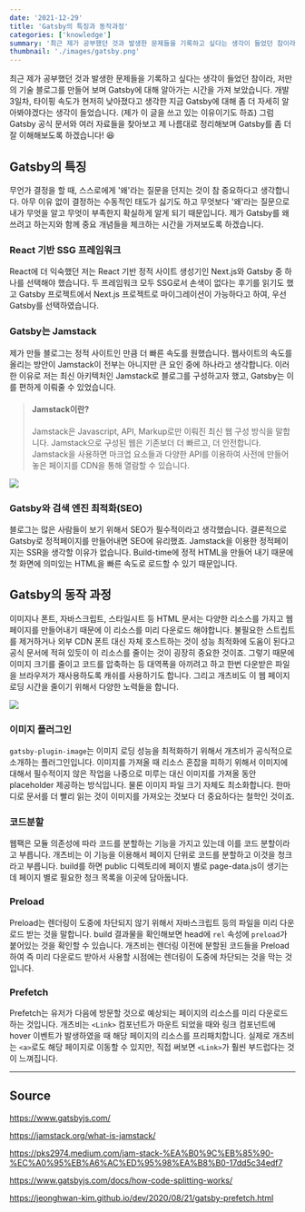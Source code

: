```yaml
---
date: '2021-12-29'
title: 'Gatsby의 특징과 동작과정'
categories: ['knowledge']
summary: '최근 제가 공부했던 것과 발생한 문제들을 기록하고 싶다는 생각이 들었던 참이라, 저만의 기술 블로그를 만들어 보며 Gatsby에 대해 알아가는 시간을 가져 보았습니다. 개발 3일차, 타이핑 속도가 현저히 낮아졌다고 생각한 지금 Gatsby에 대해 좀 더 자세히 알아봐야겠다는 생각이 들었습니다. (제가 이 글을 쓰고 있는 이유이기도 하죠) 그럼 Gatsby 공식 문서와 여러 자료들을 찾아보고 제 나름대로 정리해보며 Gatsby를 좀 더 잘 이해해보도록 하겠습니다! 😆'
thumbnail: './images/gatsby.png'
---
```


최근 제가 공부했던 것과 발생한 문제들을 기록하고 싶다는 생각이 들었던 참이라, 저만의 기술 블로그를 만들어 보며 Gatsby에 대해 알아가는 시간을 가져 보았습니다. 개발 3일차, 타이핑 속도가 현저히 낮아졌다고 생각한 지금 Gatsby에 대해 좀 더 자세히 알아봐야겠다는 생각이 들었습니다. (제가 이 글을 쓰고 있는 이유이기도 하죠) 그럼 Gatsby 공식 문서와 여러 자료들을 찾아보고 제 나름대로 정리해보며 Gatsby를 좀 더 잘 이해해보도록 하겠습니다! 😆

## Gatsby의 특징

무언가 결정을 할 때, 스스로에게 '왜'라는 질문을 던지는 것이 참 중요하다고 생각합니다. 아무 이유 없이 결정하는 수동적인 태도가 싫기도 하고 무엇보다 '왜'라는 질문으로 내가 무엇을 알고 무엇이 부족한지 확실하게 알게 되기 때문입니다. 제가 Gatsby를 왜 쓰려고 하는지와 함께 중요 개념들을 체크하는 시간을 가져보도록 하겠습니다.

### React 기반 SSG 프레임워크

React에 더 익숙했던 저는 React 기반 정적 사이트 생성기인 Next.js와 Gatsby 중 하나를 선택해야 했습니다. 두 프레임워크 모두 SSG로서 손색이 없다는 후기를 읽기도 했고 Gatsby 프로젝트에서 Next.js 프로젝트로 마이그레이션이 가능하다고 하여, 우선 Gatsby를 선택하였습니다.

### Gatsby는 Jamstack

제가 만들 블로그는 정적 사이트인 만큼 더 빠른 속도를 원했습니다. 웹사이트의 속도를 올리는 방안이 Jamstack이 전부는 아니지만 큰 요인 중에 하나라고 생각합니다. 이러한 이유로 저는 최신 아키텍처인 Jamstack로 블로그를 구성하고자 했고, Gatsby는 이를 편하게 이뤄줄 수 있었습니다.

> #### Jamstack이란?
>
> Jamstack은 Javascript, API, Markup로만 이뤄진 최신 웹 구성 방식을 말합니다. Jamstack으로 구성된 웹은 기존보더 더 빠르고, 더 안전합니다. Jamstack을 사용하면 마크업 요소들과 다양한 API를 이용하여 사전에 만들어 놓은 페이지를 CDN을 통해 열람할 수 있습니다.

![](./images/jamstack.png)

### Gatsby와 검색 엔진 최적화(SEO)

블로그는 많은 사람들이 보기 위해서 SEO가 필수적이라고 생각했습니다. 결론적으로 Gatsby로 정적페이지를 만들어내면 SEO에 유리했죠. Jamstack을 이용한 정적페이지는 SSR을 생각할 이유가 없습니다. Build-time에 정적 HTML을 만들어 내기 때문에 첫 화면에 의미있는 HTML을 빠른 속도로 로드할 수 있기 때문입니다.

## Gatsby의 동작 과정

이미지나 폰트, 자바스크립트, 스타일시트 등 HTML 문서는 다양한 리소스를 가지고 웹페이지를 만들어내기 때문에 이 리소스를 미리 다운로드 해야합니다. 불필요한 스트립트를 제거하거나 외부 CDN 폰트 대신 자체 호스트하는 것이 성능 최적화에 도움이 된다고 공식 문서에 적혀 있듯이 이 리소스를 줄이는 것이 굉장히 중요한 것이죠. 그렇기 때문에 이미지 크기를 줄이고 코드를 압축하는 등 대역폭을 아끼려고 하고 한번 다운받은 파일을 브라우저가 재사용하도록 캐쉬를 사용하기도 합니다. 그리고 개츠비도 이 웹 페이지 로딩 시간을 줄이기 위해서 다양한 노력들을 합니다.

![](./images/gatsby2.png)

### 이미지 플러그인

`gatsby-plugin-image`는 이미지 로딩 성능을 최적화하기 위해서 개츠비가 공식적으로 소개하는 플러그인입니다. 이미지를 가져올 때 리소스 혼잡을 피하기 위해서 이미지에 대해서 필수적이지 않은 작업을 나중으로 미루는 대신 이미지를 가져올 동안 placeholder 제공하는 방식입니다. 물론 이미지 파일 크기 자체도 최소화합니다. 한마디로 문서를 더 빨리 읽는 것이 이미지를 가져오는 것보다 더 중요하다는 철학인 것이죠.

### 코드분할

웹팩은 모듈 의존성에 따라 코드를 분할하는 기능을 가지고 있는데 이를 코드 분할이라고 부릅니다. 개츠비는 이 기능을 이용해서 페이지 단위로 코드를 분할하고 이것을 청크라고 부릅니다. build를 하면 public 디렉토리에 페이지 별로 page-data.js이 생기는데 페이지 별로 필요한 청크 목록을 이곳에 담아둡니다.

### Preload

Preload는 렌더링이 도중에 차단되지 않기 위해서 자바스크립트 등의 파일을 미리 다운로드 받는 것을 말합니다. build 결과물을 확인해보면 head에 `rel` 속성에 `preload`가 붙어있는 것을 확인할 수 있습니다. 개츠비는 렌더링 이전에 분할된 코드들을 Preload하여 즉 미리 다운로드 받아서 사용할 시점에는 렌더링이 도중에 차단되는 것을 막는 것입니다.

### Prefetch

Prefetch는 유저가 다음에 방문할 것으로 예상되는 페이지의 리소스를 미리 다운로드 하는 것입니다. 개츠비는 `<Link>`
컴포넌트가 마운트 되었을 때와 링크 컴포넌트에 hover 이벤트가 발생하였을 때 해당 페이지의 리소스를 프리패치합니다.
실제로 개츠비는 `<a>`로도 해당 페이지로 이동할 수 있지만, 직접 써보면 `<Link>`가 훨씬 부드럽다는 것이 느껴집니다.

---

## Source

https://www.gatsbyjs.com/

https://jamstack.org/what-is-jamstack/

https://pks2974.medium.com/jam-stack-%EA%B0%9C%EB%85%90-%EC%A0%95%EB%A6%AC%ED%95%98%EA%B8%B0-17dd5c34edf7

https://www.gatsbyjs.com/docs/how-code-splitting-works/

https://jeonghwan-kim.github.io/dev/2020/08/21/gatsby-prefetch.html
